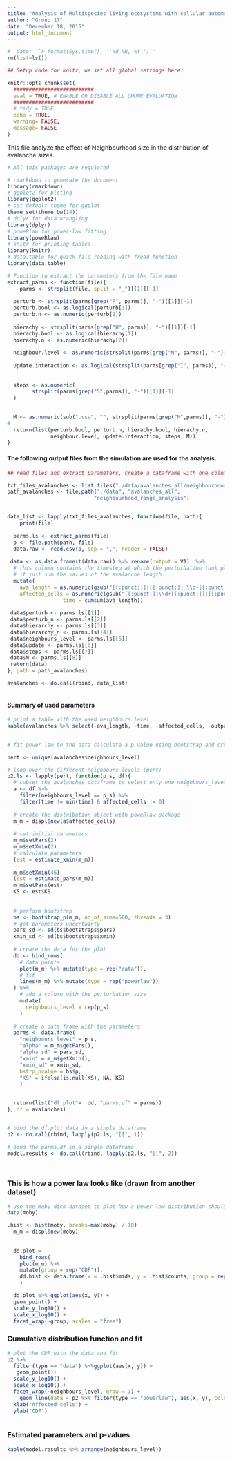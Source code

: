 ```yaml
---
title: "Analysis of Multispecies living ecosystems with cellular automata: Neighbourhood size"
author: "Group 17"
date: "December 18, 2015"
output: html_document
---
```



```r

#  date: '`r format(Sys.time(), ''%d %B, %Y'')`'
rm(list=ls())

## Setup code for knitr, we set all global settings here!

knitr::opts_chunk$set(
  ##########################
  eval = TRUE, # ENABLE OR DISABLE ALL CHUNK EVALUATION
  ##########################
  # tidy = TRUE,
  echo = TRUE,
  warning= FALSE, 
  message= FALSE
)

```


This file analyze the effect of Neighbourhood size in the distribution of avalanche sizes. 
```r
# All this packages are requiered

# rmarkdown to generate the document
library(rmarkdown)
# ggplot2 for ploting
library(ggplot2)
# set defualt theme for ggplot
theme_set(theme_bw(14))
# dplyr for data wrangling
library(dplyr)
# poweRlaw for power-law fitting
library(poweRlaw)
# knitr for printing tables
library(knitr)
# data.table for quick file reading with fread function 
library(data.table)

```


```r

# Function to extract the parameters from the file name 
extract_parms <- function(file){
    parms <- strsplit(file, split = "_")[[1]][-1]
  
  perturb <- strsplit(parms[grep("P", parms)], "-")[[1]][-1]
  perturb.bool <- as.logical(perturb[1])
  perturb.n <- as.numeric(perturb[2])
  
  hierachy <- strsplit(parms[grep("H", parms)], "-")[[1]][-1]
  hierachy.bool <- as.logical(hierachy[1])
  hierachy.n <- as.numeric(hierachy[2])
  
  neighbour.level <- as.numeric(strsplit(parms[grep("N", parms)], "-")[[1]][-1])
  
  update.interaction <- as.logical(strsplit(parms[grep("I", parms)], "-")[[1]][-1])
  
  
  steps <- as.numeric(
        strsplit(parms[grep("S",parms)], "-")[[1]][-1]
  )
     
  
  M <- as.numeric(sub(".csv", "", strsplit(parms[grep("M",parms)], "-")[[1]][-1]))
#   
  return(list(perturb.bool, perturb.n, hierachy.bool, hierachy.n,
              neighbour.level, update.interaction, steps, M))
}
```




#### The following output files from the simulation are used for the analysis. 

```r

## read files and extract parameters, create a dataframe with one column per parameter

txt_files_avalanches <- list.files("./data/avalanches_all/neighbourhood_range_analysis/")
path_avalanches <- file.path("./data", "avalanches_all",
                            "neighbourhood_range_analysis") 


data_list <- lapply(txt_files_avalanches, function(file, path){
    print(file)
  
  parms.ls <- extract_parms(file)
  p <- file.path(path, file)
  data.raw <- read.csv(p, sep = ",", header = FALSE) 
  
 data <- as.data.frame(t(data.raw)) %>% rename(output = V1)  %>% 
  # this column contains the timestep at which the perturbation took place
  # it just sum the values of the avalanche length
  mutate(
    ava_length = as.numeric(gsub("[[:punct:]]|[[:punct:]] \\d+[[:punct:]]", "", as.character(output))),
    affected_cells = as.numeric(gsub("[[:punct:]]\\d+[[:punct:]]|[[:punct:]]", "", as.character(output))),
                  time = cumsum(ava_length)) 
  
 data$perturb <- parms.ls[[1]]
 data$perturb_n <- parms.ls[[2]]
 data$hierarchy <- parms.ls[[3]]
 data$hierarchy_n <- parms.ls[[4]]
 data$neighbours_level <- parms.ls[[5]]
 data$update <- parms.ls[[6]]
 data$steps <- parms.ls[[7]]
 data$M <- parms.ls[[8]]
 return(data)
}, path = path_avalanches)

avalanches <- do.call(rbind, data_list) 



```



#### Summary of used parameters

```r
# print a table with the used neighbours level
kable(avalanches %>% select(-ava_length, -time, -affected_cells, -output) %>% distinct() %>% arrange(neighbours_level))
  
```



```r

# fit power law to the data calculate a p.value using bootstrap and create the data for the plot

pert <- unique(avalanches$neighbours_level)

# loop over the different neighbours levels (pert)
p2.ls <- lapply(pert, function(p_s, df){
  # subset the avalanches dataframe to select only one neighbours_level and remove the first time point because the system is not perturbed yet
  a <- df %>% 
    filter(neighbours_level == p_s) %>% 
    filter(time != min(time) & affected_cells != 0)
  
  # create the distribution object with poweRlaw package
  m_m = displ$new(a$affected_cells)
  
  # set initial parameters
  m_m$setPars(2)
  m_m$setXmin(2)
  # calculate parameters
  (est = estimate_xmin(m_m))
  
  m_m$setXmin(46)
  (est = estimate_pars(m_m))
  m_m$setPars(est)
  KS <- est$KS
  
  
  # perform bootstrap
  bs <- bootstrap_p(m_m, no_of_sims=500, threads = 3)
  # get parameters uncertainty
  pars_sd <- sd(bs$bootstraps$pars)
  xmin_sd <- sd(bs$bootstraps$xmin)
  
  # create the data for the plot
  dd <- bind_rows(
    # data points
    plot(m_m) %>% mutate(type = rep("data")),
    # fit
    lines(m_m) %>% mutate(type = rep("powerlaw"))
  ) %>% 
    # add a column with the perturbation size
    mutate(
      neighbours_level = rep(p_s)
    )
    
  # create a data.frame with the parameters
  parms <- data.frame(
    "neighbours_level" = p_s, 
    "alpha" = m_m$getPars(), 
    "alpha_sd" = pars_sd,
    "xmin" = m_m$getXmin(), 
    "xmin_sd" = xmin_sd,
    bstrp_pvalue = bs$p,
    "KS" = ifelse(is.null(KS), NA, KS)
    )
    

  return(list("df.plot"=  dd, "parms.df" = parms))
}, df = avalanches)


# bind the df.plot data in a single dataframe
p2 <- do.call(rbind, lapply(p2.ls, "[[", 1))

# bind the parms.df in a single dataframe
model.results <- do.call(rbind, lapply(p2.ls, "[[", 2))

 
```



### This is how a power law looks like  (drawn from another dataset)
```r

# use the moby dick dataset to plot how a power law distribution should look like
data(moby)

.hist <- hist(moby, breaks=max(moby) / 10)
  m_m = displ$new(moby)
  
  
  dd.plot = 
    bind_rows(
    plot(m_m) %>% 
    mutate(group = rep("CDF")),
    dd.hist <- data.frame(x = .hist$mids, y = .hist$counts, group = rep("histogram"))  %>% filter(y != 0)
    )

```

```r

  dd.plot %>% ggplot(aes(x, y)) +
  geom_point() +
  scale_y_log10() +
  scale_x_log10() +
  facet_wrap(~group, scales = "free")

```


### Cumulative distribution function and fit
```r

# plot the CDF with the data and fit
p2 %>%
  filter(type == "data") %>%ggplot(aes(x, y)) +
   geom_point()+
  scale_y_log10() +
  scale_x_log10() +
  facet_wrap(~neighbours_level, nrow = 1) +
    geom_line(data = p2 %>% filter(type == "powerlaw"), aes(x, y), color = "red", size = 1.5) +
  xlab("Affected cells") +
  ylab("CDF")
  
```

### Estimated parameters and p-values

```r
kable(model.results %>% arrange(neighbours_level))
```


